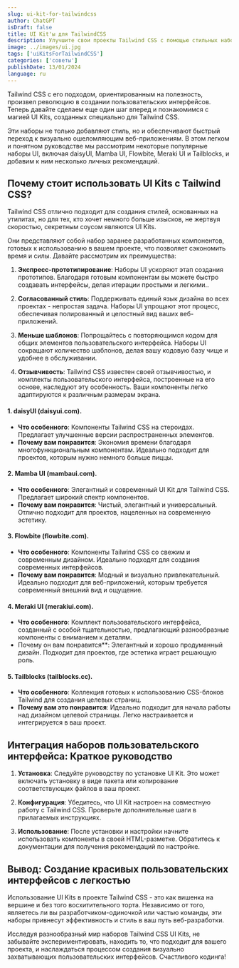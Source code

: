 ```yaml
---
slug: ui-kit-for-tailwindcss
author: ChatGPT
isDraft: false
title: UI Kit'ы для TailwindCSS
description: Улучшите свои проекты Tailwind CSS с помощью стильных наборов пользовательского интерфейса, таких как daisyUI, Mamba UI, Flowbite, Meraki UI и Tailblocks. Легкая интеграция для красивой и эффективной веб-разработки. 🎨✨
image: ../images/ui.jpg
tags: ['uiKitsForTailwindCSS']
categories: ['советы']
publishDate: 13/01/2024
language: ru
---
```


Tailwind CSS с его подходом, ориентированным на полезность, произвел революцию в создании пользовательских интерфейсов. Теперь давайте сделаем еще один шаг вперед и познакомимся с магией UI Kits, созданных специально для Tailwind CSS.


Эти наборы не только добавляют стиль, но и обеспечивают быстрый переход к визуально ошеломляющим веб-приложениям. В этом легком и понятном руководстве мы рассмотрим некоторые популярные наборы UI, включая daisyUI, Mamba UI, Flowbite, Meraki UI и Tailblocks, и добавим к ним несколько личных рекомендаций.



## **Почему стоит использовать UI Kits с Tailwind CSS?**


Tailwind CSS отлично подходит для создания стилей, основанных на утилитах, но для тех, кто хочет немного больше изысков, не жертвуя скоростью, секретным соусом являются UI Kits. 


Они представляют собой набор заранее разработанных компонентов, готовых к использованию в вашем проекте, что позволяет сэкономить время и силы. Давайте рассмотрим их преимущества:

1. **Экспресс-прототипирование**: Наборы UI ускоряют этап создания прототипов. Благодаря готовым компонентам вы можете быстро создавать интерфейсы, делая итерации простыми и легкими..

2. **Согласованный стиль**: Поддерживать единый язык дизайна во всех проектах - непростая задача. Наборы UI упрощают этот процесс, обеспечивая полированный и целостный вид ваших веб-приложений.

3. **Меньше шаблонов**: Попрощайтесь с повторяющимся кодом для общих элементов пользовательского интерфейса. Наборы UI сокращают количество шаблонов, делая вашу кодовую базу чище и удобнее в обслуживании.

4. **Отзывчивость**: Tailwind CSS известен своей отзывчивостью, и комплекты пользовательского интерфейса, построенные на его основе, наследуют эту особенность. Ваши компоненты легко адаптируются к различным размерам экрана.

#### 1. **daisyUI (daisyui.com)**.
   - **Что особенного**: Компоненты Tailwind CSS на стероидах. Предлагает улучшенные версии распространенных элементов.
   - **Почему вам понравится**: Экономия времени благодаря многофункциональным компонентам. Идеально подходит для проектов, которым нужно немного больше пиццы.

#### 2. **Mamba UI (mambaui.com)**.
   - **Что особенного**: Элегантный и современный UI Kit для Tailwind CSS. Предлагает широкий спектр компонентов.
   - **Почему вам понравится**: Чистый, элегантный и универсальный. Отлично подходит для проектов, нацеленных на современную эстетику.

#### 3. **Flowbite (flowbite.com)**.
   - **Что особенного**: Компоненты Tailwind CSS со свежим и современным дизайном. Идеально подходят для создания современных интерфейсов.
   - **Почему вам понравится**: Модный и визуально привлекательный. Идеально подходит для веб-приложений, которым требуется современный внешний вид и ощущение.

#### 4. **Meraki UI (merakiui.com)**.
   - **Что особенного**: Комплект пользовательского интерфейса, созданный с особой тщательностью, предлагающий разнообразные компоненты с вниманием к деталям.
   - Почему он вам понравится**: Элегантный и хорошо продуманный дизайн. Подходит для проектов, где эстетика играет решающую роль.

#### 5. **Tailblocks (tailblocks.cc)**.
   - **Что особенного**: Коллекция готовых к использованию CSS-блоков Tailwind для создания целевых страниц.
   - **Почему вам это понравится**: Идеально подходит для начала работы над дизайном целевой страницы. Легко настраивается и интегрируется в ваш проект.



## **Интеграция наборов пользовательского интерфейса: Краткое руководство**

1. **Установка**: Следуйте руководству по установке UI Kit. Это может включать установку в виде пакета или копирование соответствующих файлов в ваш проект.

2. **Конфигурация**: Убедитесь, что UI Kit настроен на совместную работу с Tailwind CSS. Проверьте дополнительные шаги в прилагаемых инструкциях.

3. **Использование**: После установки и настройки начните использовать компоненты в своей HTML-разметке. Обратитесь к документации для получения рекомендаций по настройке.



## **Вывод: Создание красивых пользовательских интерфейсов с легкостью**

Использование UI Kits в проекте Tailwind CSS - это как вишенка на вершине и без того восхитительного торта. Независимо от того, являетесь ли вы разработчиком-одиночкой или частью команды, эти наборы привнесут эффективность и стиль в ваш путь веб-разработки.



Исследуя разнообразный мир наборов Tailwind CSS UI Kits, не забывайте экспериментировать, находить то, что подходит для вашего проекта, и наслаждаться процессом создания визуально захватывающих пользовательских интерфейсов. Счастливого кодинга!
